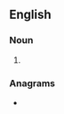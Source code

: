 ==English==

===Noun===
{{head|en|noun form}}

# {{plural of|minikin|lang=en}}

===Anagrams===
* {{anagrams|en|a=iiikmnns|Minisink}}